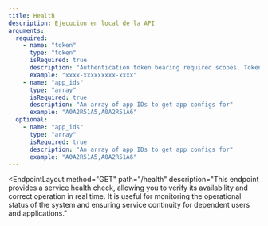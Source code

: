 ```yaml
---
title: Health
description: Ejecucion en local de la API
arguments:
  required:
    - name: "token"
      type: "token"
      isRequired: true
      description: "Authentication token bearing required scopes. Tokens should be passed as an HTTP Authorization header or alternatively, as a POST parameter."
      example: "xxxx-xxxxxxxxx-xxxx"
    - name: "app_ids"
      type: "array"
      isRequired: true
      description: "An array of app IDs to get app configs for"
      example: "A0A2R51A5,A0A2R51A6"
  optional:
    - name: "app_ids"
      type: "array"
      isRequired: true
      description: "An array of app IDs to get app configs for"
      example: "A0A2R51A5,A0A2R51A6"
---
```





<EndpointLayout
  method="GET"
  path="/health"
  description="This endpoint provides a service health check, allowing you to verify its availability and correct operation in real time. It is useful for monitoring the operational status of the system and ensuring service continuity for dependent users and applications."
>
  <div slot="request-section">
    <RequestSection />
  </div>
  <div slot="headers-section">
    <HeadersSection />
  </div>
  <div slot="responses-section">
    <ResponsesSection />
  </div>

</EndpointLayout>

